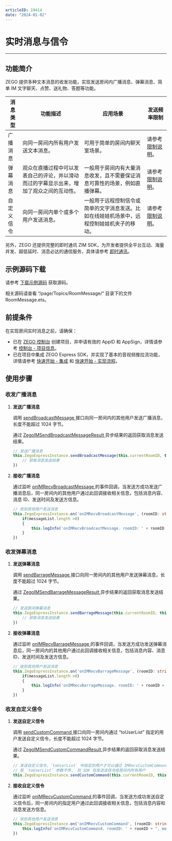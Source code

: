 ```yaml
---
articleID: 19414
date: "2024-01-02"
---
```

# 实时消息与信令

- - -

## 功能简介


ZEGO 提供多种文本消息的收发功能，实现发送房间内广播消息、弹幕消息、简单 IM 文字聊天、点赞、送礼物、答题等功能。


| 消息类型 | 功能描述 | 应用场景 | 发送频率限制 |
|-------|--------|--------|--------|
| 广播消息 | 向同一房间内所有用户发送文本消息。 | 可用于简单的房间内聊天室场景。 | 请参考 [限制说明](!ExpressVideoSDK-OverView/Restrictions)。 |
| 弹幕消息 | 观众在直播过程中可以发表自己的评论，并以滑动而过的字幕显示出来，增加了观众之间的互动性。 | 一般用于房间内有大量消息收发，且不需要保证消息可靠性的场景，例如直播弹幕。 | 请参考 [限制说明](!ExpressVideoSDK-OverView/Restrictions)。|
| 自定义信令 | 向同一房间内单个或多个用户发送消息。 | 一般用于远程控制信令或简单的文字消息发送。比如在线娃娃机场景中，远程控制娃娃机夹子的移动。 | 请参考 [限制说明](!ExpressVideoSDK-OverView/Restrictions)。

另外，ZEGO 还提供完整的即时通讯 ZIM SDK，为开发者提供全平台互动、海量并发、超低延时、消息必达的通信服务，具体请参考 [即时通讯](!IM-Introduction/Overview)。

## 示例源码下载

请参考 [下载示例源码](!DownloadDemo/DownloadDemo) 获取源码。

相关源码请查看 “/page/Topics/RoomMessage/” 目录下的文件 RoomMessage.ets。

## 前提条件

在实现房间实时消息之前，请确保：

- 已在 [ZEGO 控制台](https://console.zego.im) 创建项目，并申请有效的 AppID 和 AppSign，详情请参考 [控制台 - 项目信息](/console/project-info)。
- 已在项目中集成 ZEGO Express SDK，并实现了基本的音视频推拉流功能，详情请参考 [快速开始 - 集成](!Integration/SDK_Integration) 和 [快速开始 - 实现流程](!Integration/Solution_Implementation)。


## 使用步骤

### 收发广播消息

1. **发送广播消息**

    调用 [sendBroadcastMessage ](https://doc-zh.zego.im/unique-api/express-video-sdk/zh/ets_ohos/classes/_zegoexpressengine_.zegoexpressengine.html#sendbroadcastmessage) 接口向同一房间内的其他用户发送广播消息，长度不能超过 1024 字节。

    通过 [ZegoIMSendBroadcastMessageResult ](https://doc-zh.zego.im/unique-api/express-video-sdk/zh/ets_ohos/interfaces/_zegoexpressdefines_.zegoimsendbroadcastmessageresult.html) 异步结果的返回获取消息发送结果。

    ```ts
    // 发送广播消息
    this.ZegoExpressInstance.sendBroadcastMessage(this.currentRoomID, this.broadMessage).then((result: ZegoIMSendBroadcastMessageResult) => {
        // 获取消息发送结果
    })
    ```

2. **接收广播消息**

    通过监听 [onIMRecvBroadcastMessage ](https://doc-zh.zego.im/unique-api/express-video-sdk/zh/ets_ohos/interfaces/_zegoexpresseventhandler_.zegoeventlistener.html#onimrecvbroadcastmessage) 的事件回调，当发送方成功发送广播消息后，同一房间内的其他用户通过此回调接收相关信息，包括消息内容、消息 ID、发送时间及发送方信息。

    ```ts
    // 收到其他用户发送消息
    this.ZegoExpressInstance.on('onIMRecvBroadcastMessage', (roomID: string, messageList: ZegoBroadcastMessageInfo[]) => {
        if(messageList.length >0)
        {
            this.logInfo('onIMRecvBroadcastMessage. roomID: ' + roomID + ", message: "  + messageList[0].message)
        }
    })
    ```

### 收发弹幕消息

1. **发送弹幕消息**

    调用 [sendBarrageMessage ](https://doc-zh.zego.im/unique-api/express-video-sdk/zh/ets_ohos/classes/_zegoexpressengine_.zegoexpressengine.html#sendbarragemessage) 接口向同一房间内的其他用户发送弹幕消息，长度不能超过 1024 字节。

    通过 [ZegoIMSendBarrageMessageResult ](https://doc-zh.zego.im/unique-api/express-video-sdk/zh/ets_ohos/interfaces/_zegoexpressdefines_.zegoimsendbarragemessageresult.html) 异步结果的返回获取消息发送结果。

    ```ts
    // 发送房间弹幕消息
    this.ZegoExpressInstance.sendBarrageMessage(this.currentRoomID, this.barraMessage).then((result: ZegoIMSendBarrageMessageResult) => {
        // 获取消息发送结果
    })
    ```

2. **接收弹幕消息**

    通过监听 [onIMRecvBarrageMessage ](https://doc-zh.zego.im/unique-api/express-video-sdk/zh/ets_ohos/interfaces/_zegoexpresseventhandler_.zegoeventlistener.html#onimrecvbarragemessage) 的事件回调，当发送方成功发送弹幕消息后，同一房间内的其他用户通过此回调接收相关信息，包括消息内容、消息 ID、发送时间及发送方信息。

    ```ts
    // 收到其他用户发送消息
    this.ZegoExpressInstance.on('onIMRecvBarrageMessage', (roomID: string, messageList: ZegoBarrageMessageInfo[]) => {
        if(messageList.length >0)
        {
            this.logInfo('onIMRecvBarrageMessage. roomID: ' + roomID + ", message: "  + messageList[0].message)
        }
    })
    ```

### 收发自定义信令

1. **发送自定义信令**

    调用 [sendCustomCommand ](https://doc-zh.zego.im/unique-api/express-video-sdk/zh/ets_ohos/classes/_zegoexpressengine_.zegoexpressengine.html#sendcustomcommand) 接口向同一房间内通过 “toUserList” 指定的用户发送自定义信令，长度不能超过 1024 字节。

    通过 [ZegoIMSendCustomCommandResult ](https://doc-zh.zego.im/unique-api/express-video-sdk/zh/ets_ohos/interfaces/_zegoexpressdefines_.zegoimsendcustomcommandresult.html) 异步结果的返回获取消息发送结果。

    ```ts
    // 发送自定义信令，`toUserList` 中指定的用户才可以通过 IMRecvCustomCommand 事件收到此信令
    // 若 `toUserList` 参数不传， 则 SDK 将发送该信令给房间内所有用户
    this.ZegoExpressInstance.sendCustomCommand(this.currentRoomID, this.customMessage, this.currentSelectUserIDList);
    ```

2. **接收自定义信令**

    通过监听 [onIMRecvCustomCommand ](https://doc-zh.zego.im/unique-api/express-video-sdk/zh/ets_ohos/interfaces/_zegoexpresseventhandler_.zegoeventlistener.html#onimrecvcustomcommand) 的事件回调，当发送方成功发送自定义信令后，同一房间内的指定用户通过此回调接收相关信息，包括消息内容和消息发送方信息。

    ```ts
   // 收到其他用户发送消息
   this.ZegoExpressInstance.on('onIMRecvCustomCommand', (roomID: string, fromUser: ZegoUser, command: string) => {
        this.logInfo('onIMRecvCustomCommand. roomID: ' + roomID + ", message: "  + command)
    })
    ```
